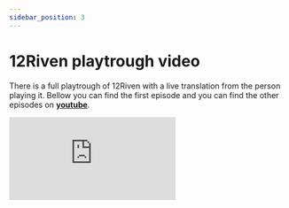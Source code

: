 ```yaml
---
sidebar_position: 3
---
```



# 12Riven playtrough video

There is a full playtrough of 12Riven with a live translation from the person playing it. Bellow you can find the first episode and you can find the other episodes on **[youtube](https://www.youtube.com/watch?v=FG_tAzt3RDQ&list=PL8FRpDBnLSFKdIHEOldqMwlOr_7ZfgxkN)**.

<div className={styles.container}>
  <iframe
    className={styles.responsiveIframe}
    src="https://www.youtube.com/embed/FG_tAzt3RDQ"
    title="12 Riven Playthrough"
    frameBorder="0"
    allow="accelerometer; autoplay; clipboard-write; encrypted-media; gyroscope; picture-in-picture"
  />
</div>
